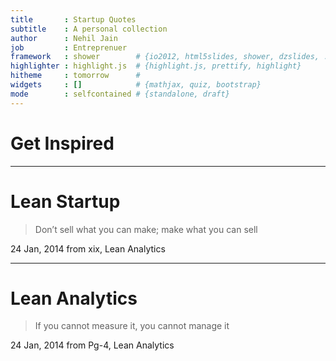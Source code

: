 ```yaml
---
title       : Startup Quotes 
subtitle    : A personal collection
author      : Nehil Jain
job         : Entreprenuer
framework   : shower        # {io2012, html5slides, shower, dzslides, ...}
highlighter : highlight.js  # {highlight.js, prettify, highlight}
hitheme     : tomorrow      # 
widgets     : []            # {mathjax, quiz, bootstrap}
mode        : selfcontained # {standalone, draft}
---
```


# Get Inspired



--- 

# Lean Startup

> Don't sell what you can make;
> make what you can sell
>



24 Jan, 2014 from 
xix, Lean Analytics

--- 

# Lean Analytics

> If you cannot measure it,
> you cannot manage it



24 Jan, 2014 from 
Pg-4, Lean Analytics
